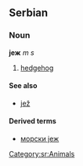 ==Serbian==
===Noun===
'''јеж''' ''m s''
#[[hedgehog]]
====See also====
*[[jež]]
====Derived terms====
*[[морски јеж]]
[[Category:sr:Animals]]